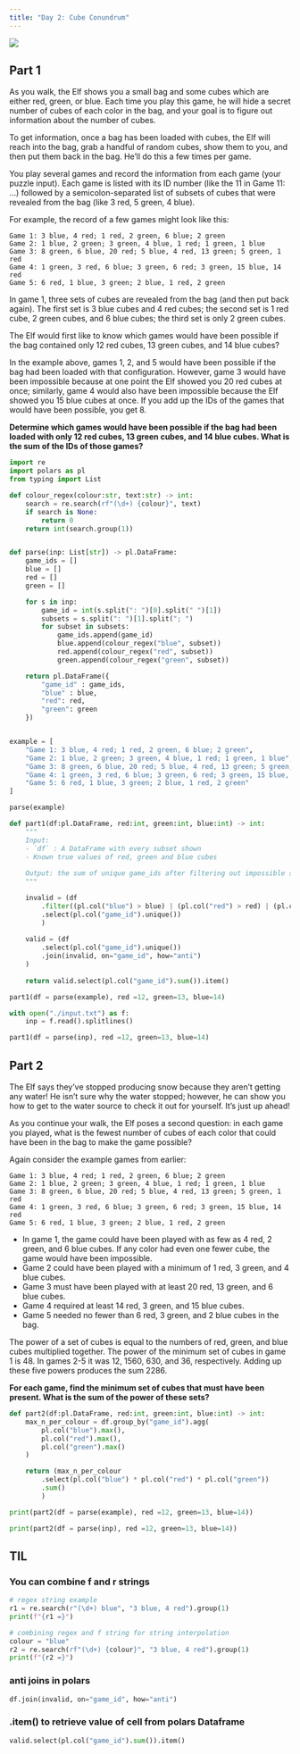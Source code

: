 ```yaml
---
title: "Day 2: Cube Conundrum"
---
```

![](https://upload.wikimedia.org/wikipedia/commons/d/df/Wikidata_cube_almost_solved.svg)

## Part 1
As you walk, the Elf shows you a small bag and some cubes which are either red, green, or blue. Each time you play this game, he will hide a secret number of cubes of each color in the bag, and your goal is to figure out information about the number of cubes.

To get information, once a bag has been loaded with cubes, the Elf will reach into the bag, grab a handful of random cubes, show them to you, and then put them back in the bag. He'll do this a few times per game.

You play several games and record the information from each game (your puzzle input). Each game is listed with its ID number (like the 11 in Game 11: ...) followed by a semicolon-separated list of subsets of cubes that were revealed from the bag (like 3 red, 5 green, 4 blue).

For example, the record of a few games might look like this:

```
Game 1: 3 blue, 4 red; 1 red, 2 green, 6 blue; 2 green
Game 2: 1 blue, 2 green; 3 green, 4 blue, 1 red; 1 green, 1 blue
Game 3: 8 green, 6 blue, 20 red; 5 blue, 4 red, 13 green; 5 green, 1 red
Game 4: 1 green, 3 red, 6 blue; 3 green, 6 red; 3 green, 15 blue, 14 red
Game 5: 6 red, 1 blue, 3 green; 2 blue, 1 red, 2 green
```

In game 1, three sets of cubes are revealed from the bag (and then put back again). The first set is 3 blue cubes and 4 red cubes; the second set is 1 red cube, 2 green cubes, and 6 blue cubes; the third set is only 2 green cubes.

The Elf would first like to know which games would have been possible if the bag contained only 12 red cubes, 13 green cubes, and 14 blue cubes?

In the example above, games 1, 2, and 5 would have been possible if the bag had been loaded with that configuration. However, game 3 would have been impossible because at one point the Elf showed you 20 red cubes at once; similarly, game 4 would also have been impossible because the Elf showed you 15 blue cubes at once. If you add up the IDs of the games that would have been possible, you get 8.

**Determine which games would have been possible if the bag had been loaded with only 12 red cubes, 13 green cubes, and 14 blue cubes. What is the sum of the IDs of those games?**

```python
import re
import polars as pl
from typing import List

def colour_regex(colour:str, text:str) -> int:
    search = re.search(rf"(\d+) {colour}", text)
    if search is None:
        return 0
    return int(search.group(1))


def parse(inp: List[str]) -> pl.DataFrame:
    game_ids = []
    blue = []
    red = []
    green = []

    for s in inp:
        game_id = int(s.split(": ")[0].split(" ")[1])
        subsets = s.split(": ")[1].split("; ")
        for subset in subsets:
            game_ids.append(game_id)
            blue.append(colour_regex("blue", subset))
            red.append(colour_regex("red", subset))
            green.append(colour_regex("green", subset))

    return pl.DataFrame({
        "game_id" : game_ids,
        "blue" : blue,
        "red": red,
        "green": green
    })


example = [
    "Game 1: 3 blue, 4 red; 1 red, 2 green, 6 blue; 2 green",
    "Game 2: 1 blue, 2 green; 3 green, 4 blue, 1 red; 1 green, 1 blue",
    "Game 3: 8 green, 6 blue, 20 red; 5 blue, 4 red, 13 green; 5 green, 1 red",
    "Game 4: 1 green, 3 red, 6 blue; 3 green, 6 red; 3 green, 15 blue, 14 red",
    "Game 5: 6 red, 1 blue, 3 green; 2 blue, 1 red, 2 green"
]

parse(example)
```

```python
def part1(df:pl.DataFrame, red:int, green:int, blue:int) -> int:
    """
    Input:
    - `df` : A DataFrame with every subset shown
    - Known true values of red, green and blue cubes
    
    Output: the sum of unique game_ids after filtering out impossible subsets
    """

    invalid = (df
        .filter((pl.col("blue") > blue) | (pl.col("red") > red) | (pl.col("green") > green))
        .select(pl.col("game_id").unique())
        )
    
    valid = (df
        .select(pl.col("game_id").unique())
        .join(invalid, on="game_id", how="anti")
    )
    
    return valid.select(pl.col("game_id").sum()).item()

part1(df = parse(example), red =12, green=13, blue=14)
```

```python
with open("./input.txt") as f:
    inp = f.read().splitlines()

part1(df = parse(inp), red =12, green=13, blue=14)
```

## Part 2
The Elf says they've stopped producing snow because they aren't getting any water! He isn't sure why the water stopped; however, he can show you how to get to the water source to check it out for yourself. It's just up ahead!

As you continue your walk, the Elf poses a second question: in each game you played, what is the fewest number of cubes of each color that could have been in the bag to make the game possible?

Again consider the example games from earlier:

```
Game 1: 3 blue, 4 red; 1 red, 2 green, 6 blue; 2 green
Game 2: 1 blue, 2 green; 3 green, 4 blue, 1 red; 1 green, 1 blue
Game 3: 8 green, 6 blue, 20 red; 5 blue, 4 red, 13 green; 5 green, 1 red
Game 4: 1 green, 3 red, 6 blue; 3 green, 6 red; 3 green, 15 blue, 14 red
Game 5: 6 red, 1 blue, 3 green; 2 blue, 1 red, 2 green
```
- In game 1, the game could have been played with as few as 4 red, 2 green, and 6 blue cubes. If any color had even one fewer cube, the game would have been impossible.
- Game 2 could have been played with a minimum of 1 red, 3 green, and 4 blue cubes.
- Game 3 must have been played with at least 20 red, 13 green, and 6 blue cubes.
- Game 4 required at least 14 red, 3 green, and 15 blue cubes.
- Game 5 needed no fewer than 6 red, 3 green, and 2 blue cubes in the bag.

The power of a set of cubes is equal to the numbers of red, green, and blue cubes multiplied together. The power of the minimum set of cubes in game 1 is 48. In games 2-5 it was 12, 1560, 630, and 36, respectively. Adding up these five powers produces the sum 2286.

**For each game, find the minimum set of cubes that must have been present. What is the sum of the power of these sets?**

```python

def part2(df:pl.DataFrame, red:int, green:int, blue:int) -> int:
    max_n_per_colour = df.group_by("game_id").agg(
        pl.col("blue").max(),
        pl.col("red").max(),
        pl.col("green").max()
    )

    return (max_n_per_colour
        .select(pl.col("blue") * pl.col("red") * pl.col("green"))
        .sum()
        )

print(part2(df = parse(example), red =12, green=13, blue=14))

print(part2(df = parse(inp), red =12, green=13, blue=14))

```

## TIL

### You can combine f and r strings
```python
# regex string example
r1 = re.search(r"(\d+) blue", "3 blue, 4 red").group(1)
print(f"{r1 =}")

# combining regex and f string for string interpolation
colour = "blue"
r2 = re.search(rf"(\d+) {colour}", "3 blue, 4 red").group(1)
print(f"{r2 =}")
```

### anti joins in polars
```python
df.join(invalid, on="game_id", how="anti")
```

### .item() to retrieve value of cell from polars Dataframe
```python
valid.select(pl.col("game_id").sum()).item()
```